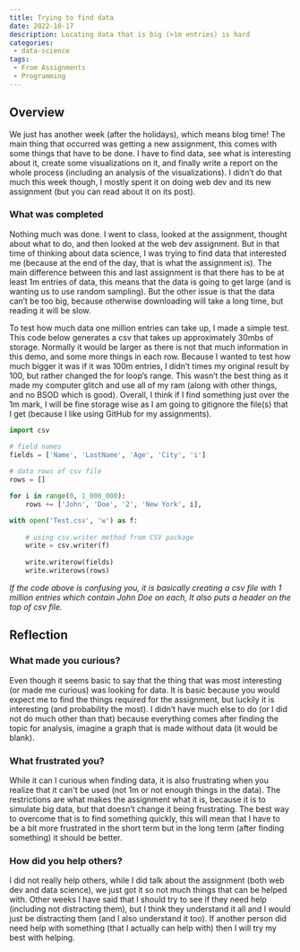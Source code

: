 ```yaml
---
title: Trying to find data 
date: 2022-10-17
description: Locating data that is big (>1m entries) is hard 
categories:
 - data-science 
tags: 
 - From Assignments
 - Programming
---
```


## Overview

We just has another week (after the holidays), which means blog time! The main thing that occurred was getting a new assignment, this comes with some things that have to be done. I have to find data, see what is interesting about it, create some visualizations on it, and finally write a report on the whole process (including an analysis of the visualizations). I didn’t do that much this week though, I mostly spent it on doing web dev and its new assignment (but you can read about it on its post).

### What was completed

Nothing much was done. I went to class, looked at the assignment, thought about what to do, and then looked at the web dev assignment. But in that time of thinking about data science, I was trying to find data that interested me (because at the end of the day, that is what the assignment is). The main difference between this and last assignment is that there has to be at least 1m entries of data, this means that the data is going to get large (and is wanting us to use random sampling). But the other issue is that the data can’t be too big, because otherwise downloading will take a long time, but reading it will be slow.

To test how much data one million entries can take up, I made a simple test. This code below generates a csv that takes up approximately 30mbs of storage. Normally it would be larger as there is not that much information in this demo, and some more things in each row. Because I wanted to test how much bigger it was if it was 100m entries, I didn’t times my original result by 100, but rather changed the for loop’s range. This wasn’t the best thing as it made my computer glitch and use all of my ram (along with other things, and no BSOD which is good). Overall, I think if I find something just over the 1m mark, I will be fine storage wise as I am going to gitignore the file(s) that I get (because I like using GitHub for my assignments).

```python
import csv

# field names 
fields = ['Name', 'LastName', 'Age', 'City', 'i'] 
    
# data rows of csv file 
rows = []

for i in range(0, 1_000_000):
    rows += ['John', 'Doe', '2', 'New York', i],

with open('Test.csv', 'w') as f:
      
    # using csv.writer method from CSV package
    write = csv.writer(f)
      
    write.writerow(fields)
    write.writerows(rows)
```

*If the code above is confusing you, it is basically creating a csv file with 1 million entries which contain John Doe on each, It also puts a header on the top of csv file.*

## Reflection

### What made you curious?

Even though it seems basic to say that the thing that was most interesting (or made me curious) was looking for data. It is basic because you would expect me to find the things required for the assignment, but luckily it is interesting (and probability the most). I didn’t have much else to do (or I did not do much other than that) because everything comes after finding the topic for analysis, imagine a graph that is made without data (it would be blank).

### What frustrated you?

While it can I curious when finding data, it is also frustrating when you realize that it can't be used (not 1m or not enough things in the data). The restrictions are what makes the assignment what it is, because it is to simulate big data, but that doesn’t change it being frustrating. The best way to overcome that is to find something quickly, this will mean that I have to be a bit more frustrated in the short term but in the long term (after finding something) it should be better.

### How did you help others?

I did not really help others, while I did talk about the assignment (both web dev and data science), we just got it so not much things that can be helped with. Other weeks I have said that I should try to see if they need help (including not distracting them), but I think they understand it all and I would just be distracting them (and I also understand it too). If another person did need help with something (that I actually can help with) then I will try my best with helping.
